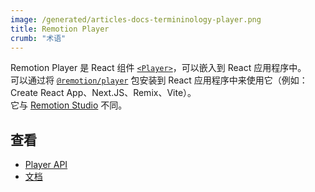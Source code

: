 ```yaml
---
image: /generated/articles-docs-termininology-player.png
title: Remotion Player
crumb: "术语"
---
```


Remotion Player 是 React 组件 [`<Player>`](/docs/player)，可以嵌入到 React 应用程序中。  
可以通过将 [`@remotion/player`](https://npmjs.org/packages/@remotion/player) 包安装到 React 应用程序中来使用它（例如：Create React App、Next.JS、Remix、Vite）。  
它与 [Remotion Studio](/docs/terminology/studio) 不同。

## 查看

- [Player API](/docs/player/player)
- [文档](/docs/player/)

